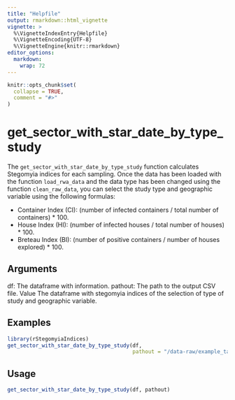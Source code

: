 ```yaml
---
title: "Helpfile"
output: rmarkdown::html_vignette
vignette: >
  %\VignetteIndexEntry{Helpfile}
  %\VignetteEncoding{UTF-8}
  %\VignetteEngine{knitr::rmarkdown}
editor_options: 
  markdown: 
    wrap: 72
---
```


```r
knitr::opts_chunk$set(
  collapse = TRUE,
  comment = "#>"
)
```

# get_sector_with_star_date_by_type_study

The `get_sector_with_star_date_by_type_study` function calculates
Stegomyia indices for each sampling. Once the data has been loaded with
the function `load_rwa_data` and the data type has been changed using
the function `clean_raw_data`, you can select the study type and
geographic variable using the following formulas:

-   Container Index (CI): (number of infected containers / total number
    of containers) \* 100.
-   House Index (HI): (number of infected houses / total number of
    houses) \* 100.
-   Breteau Index (BI): (number of positive containers / number of
    houses explored) \* 100.

## Arguments

df: The dataframe with information. pathout: The path to the output CSV
file. Value The dataframe with stegomyia indices of the selection of
type of study and geographic variable.

## Examples

```r
library(rStegomyiaIndices)
get_sector_with_star_date_by_type_study(df,
                                        pathout = "/data-raw/example_table_indices_sector_in_date.csv")

```

## Usage

```r

get_sector_with_star_date_by_type_study(df, pathout)

```
